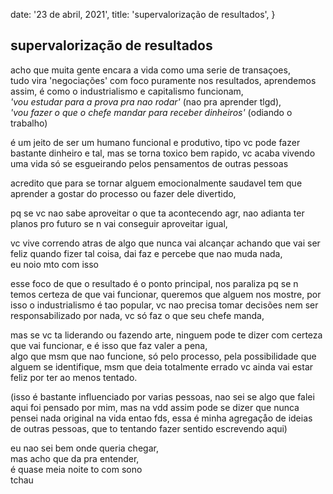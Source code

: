   date: '23 de abril, 2021',
  title: 'supervalorização de resultados',
}

<!--more-->

## supervalorização de resultados

acho que muita gente encara a vida como uma serie de transaçoes,  
tudo vira 'negociações' com foco puramente nos resultados, aprendemos assim,
é como o industrialismo e capitalismo funcionam,  
_'vou estudar para a prova pra nao rodar'_ (nao pra aprender tlgd),  
_'vou fazer o que o chefe mandar para receber dinheiros'_ (odiando o trabalho)

é um jeito de ser um humano funcional e produtivo, tipo vc pode fazer bastante dinheiro e tal,
mas se torna toxico bem rapido,
vc acaba vivendo uma vida só se esgueirando pelos pensamentos de outras pessoas

acredito que para se tornar alguem emocionalmente saudavel
tem que aprender a gostar do processo ou fazer dele divertido,

pq se vc nao sabe aproveitar o que ta acontecendo agr,
nao adianta ter planos pro futuro se n vai conseguir aproveitar igual,

vc vive correndo atras de algo que nunca vai alcançar
achando que vai ser feliz quando fizer tal coisa, dai faz e percebe que nao muda nada,  
eu noio mto com isso

esse foco de que o resultado é o ponto principal, nos paraliza pq se n temos certeza de que vai funcionar,
queremos que alguem nos mostre, por isso o industrialismo é tao popular,
vc nao precisa tomar decisões nem ser responsabilizado por nada, vc só faz o que seu chefe manda,

mas se vc ta liderando ou fazendo arte, ninguem pode te dizer com certeza que vai funcionar,
e é isso que faz valer a pena,  
algo que msm que nao funcione, só pelo processo, pela possibilidade que alguem se identifique,
msm que deia totalmente errado vc ainda vai estar feliz por ter ao menos tentado.

(isso é bastante influenciado por varias pessoas, nao sei se algo que falei aqui foi pensado por mim,
mas na vdd assim pode se dizer que nunca pensei nada original na vida entao fds,
essa é minha agregaçåo de ideias de outras pessoas, que to tentando fazer sentido escrevendo aqui)

eu nao sei bem onde queria chegar,  
mas acho que da pra entender,  
é quase meia noite to com sono  
tchau
